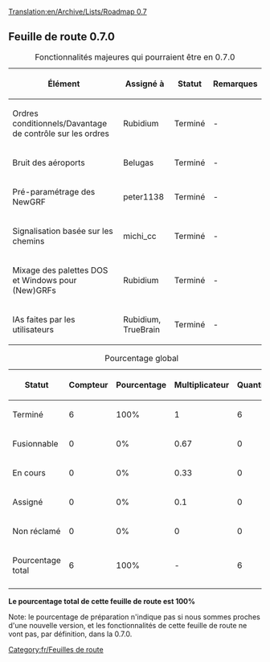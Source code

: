 [[Translation:en/Archive/Lists/Roadmap 0.7]]
{{fr/Historique}}
{{fr/EnteteRoadmap|
precedent=fr/Archive/Lists/Feuille de route 0.6|
courant=Feuille de route 0.7|
suivant=fr/Archive/Lists/Feuille de route 1.0|
}}
== Feuille de route 0.7.0 ==

{| border="1"
|+ Fonctionnalités majeures qui pourraient être en 0.7.0
|-
! Élément !! Assigné à !! Statut !! Remarques
|-
|Ordres conditionnels/Davantage de contrôle sur les ordres || Rubidium
!class="checked" | Terminé || -
|-
|Bruit des aéroports || Belugas
!class="checked" | Terminé || -
|-
|Pré-paramétrage des NewGRF || peter1138
!class="checked" | Terminé || -
|-
|Signalisation basée sur les chemins || michi_cc
!class="checked" | Terminé || -
|-
|Mixage des palettes DOS et Windows pour (New)GRFs || Rubidium
!class="checked" | Terminé || -
|-
|IAs faites par les utilisateurs || Rubidium, TrueBrain
!class="checked" | Terminé || -
|}




{| border="1"
|+ Pourcentage global
|-
! Statut !! Compteur !! Pourcentage !! Multiplicateur !! Quantité
|-
!class="checked" | Terminé || 6 || 100% || 1 || 6
|-
!class="wip" | Fusionnable || 0 || 0% || 0.67 || 0
|-
!class="wip" | En cours || 0 || 0% || 0.33 || 0
|-
!class="claimed" | Assigné || 0 || 0% || 0.1 || 0
|-
!class="unclaimed" | Non réclamé || 0 || 0% || 0 || 0
|-
!class="wip" | Pourcentage total 
!class="wip" | 6
!class="wip" | 100% 
!class="wip" | - 
!class="wip" | 6
|-
|}
'''Le pourcentage total de cette feuille de route est 100%'''

Note: le pourcentage de préparation n'indique pas si nous sommes proches d'une nouvelle version, et les fonctionnalités de cette feuille de route ne vont pas, par définition, dans la 0.7.0.
[[Category:fr/Feuilles de route]]